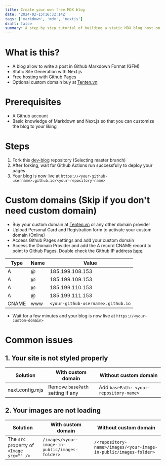 ```yaml
---
title: Create your own free MDX blog
date: '2024-02-15T16:32:14Z'
tags: ['markdown', 'mdx', 'nextjs']
draft: false
summary: A step by step tutorial of building a static MDX blog host on Github Pages
---
```


# What is this?

- A blog allow to write a post in Github Markdown Format (GFM)
- Static Site Generation with Next.js
- Free hosting with Github Pages
- Optional custom domain buy at [Tenten.vn](https://tenten.vn/affiliate-tenten?p=VN&u=ngothiensinh)

# Prerequisites

- A Github account
- Basic knowledge of Markdown and Next.js so that you can customize the blog to your liking

# Steps

1. Fork this [dev-blog](https://github.com/ngothiensinh/dev-blog/fork) repository (Selecting master branch)
2. After forking, wait for Github Actions run successfully to deploy your pages
3. Your blog is now live at `https://<your-github-username>.github.io/<your-repository-name>`

# Custom domains (Skip if you don't need custom domain)

- Buy your custom domain at [Tenten.vn](https://tenten.vn/affiliate-tenten?p=VN&u=ngothiensinh) or any other domain provider
- Upload Personal Card and Registration form to activate your custom domain (Online)
- Access Github Pages settings and add your custom domain
- Access the Domain Provider and add the A record CNAME record to point to Github Pages. Double check the Github IP address [here](https://docs.github.com/en/pages/configuring-a-custom-domain-for-your-github-pages-site/managing-a-custom-domain-for-your-github-pages-site)

| Type  | Name | Value                              |
| ----- | ---- | ---------------------------------- |
| A     | @    | 185.199.108.153                    |
| A     | @    | 185.199.109.153                    |
| A     | @    | 185.199.110.153                    |
| A     | @    | 185.199.111.153                    |
| CNAME | www  | `<your-github-username>.github.io` |

- Wait for a few minutes and your blog is now live at `https://<your-custom-domain>`

# Common issues

## 1. Your site is not styled properly

| Solution        | With custom domain               | Without custom domain                  |
| --------------- | -------------------------------- | -------------------------------------- |
| next.config.mjs | Remove `basePath` setting if any | Add `basePath: <your-repository-name>` |

## 2. Your images are not loading

| Solution                                 | With custom domain                             | Without custom domain                                            |
| ---------------------------------------- | ---------------------------------------------- | ---------------------------------------------------------------- |
| The `src` property of `<Image src="" />` | `/images/<your-image-in-public/images-folder>` | `/<repository-name>/images/<your-image-in-public/images-folder>` |
